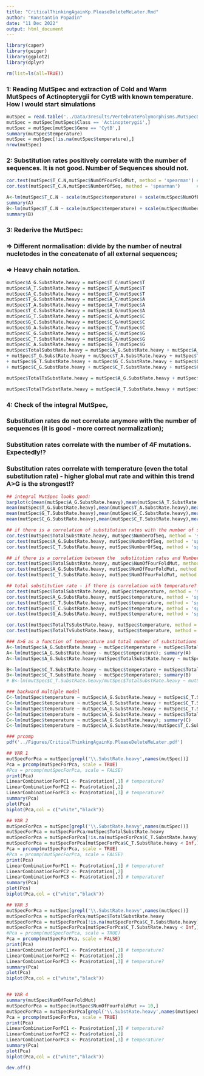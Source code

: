 ```yaml
---
title: "CriticalThinkingAgainKp.PleaseDeleteMeLater.Rmd"
author: "Konstantin Popadin"
date: "11 Dec 2022"
output: html_document
---
```


```r
library(caper)
library(geiger)
library(ggplot2)
library(dplyr)
```
```r
rm(list=ls(all=TRUE))
```
### 1: Reading MutSpec and extraction of Cold and Warm MutSpecs of Actinopterygii for CytB with known temperature. How I would start simulations
```r

mutSpec = read.table('../Data/3results/VertebratePolymorphisms.MutSpecData.txt', header = TRUE)
mutSpec = mutSpec[mutSpec$Class == 'Actinopterygii',]
mutSpec = mutSpec[mutSpec$Gene == 'CytB',]
summary(mutSpec$temperature)
mutSpec = mutSpec[!is.na(mutSpec$temperature),]
nrow(mutSpec)

```
### 2: Substitution rates positively correlate with the number of sequences. It is not good. Number of Sequences should not.
```r
cor.test(mutSpec$T_C.N,mutSpec$NumOfFourFoldMut, method = 'spearman') # Ah>Gh
cor.test(mutSpec$T_C.N,mutSpec$NumberOfSeq, method = 'spearman')      # Ah>Gh

A<-lm(mutSpec$T_C.N ~ scale(mutSpec$temperature) + scale(mutSpec$NumOfFourFoldMut))
summary(A)
B<-lm(mutSpec$T_C.N ~ scale(mutSpec$temperature) + scale(mutSpec$NumberOfSeq))
summary(B)

```
### 3: Rederive the MutSpec: 
### => Different normalisation: divide by the number of neutral nucletodes in the concatenate of all external sequences;
### => Heavy chain notation.
```r
mutSpec$A_G.SubstRate.heavy = mutSpec$T_C/mutSpec$T
mutSpec$A_T.SubstRate.heavy = mutSpec$T_A/mutSpec$T
mutSpec$A_C.SubstRate.heavy = mutSpec$T_G/mutSpec$T
mutSpec$T_G.SubstRate.heavy = mutSpec$A_C/mutSpec$A
mutSpec$T_A.SubstRate.heavy = mutSpec$A_T/mutSpec$A
mutSpec$T_C.SubstRate.heavy = mutSpec$A_G/mutSpec$A
mutSpec$G_T.SubstRate.heavy = mutSpec$C_A/mutSpec$C
mutSpec$G_C.SubstRate.heavy = mutSpec$C_G/mutSpec$C
mutSpec$G_A.SubstRate.heavy = mutSpec$C_T/mutSpec$C
mutSpec$C_G.SubstRate.heavy = mutSpec$G_C/mutSpec$G
mutSpec$C_T.SubstRate.heavy = mutSpec$G_A/mutSpec$G
mutSpec$C_A.SubstRate.heavy = mutSpec$G_T/mutSpec$G
mutSpec$TotalSubstRate.heavy = mutSpec$A_G.SubstRate.heavy + mutSpec$A_T.SubstRate.heavy + mutSpec$A_C.SubstRate.heavy
+ mutSpec$T_G.SubstRate.heavy + mutSpec$T_A.SubstRate.heavy + mutSpec$T_C.SubstRate.heavy
+ mutSpec$G_T.SubstRate.heavy + mutSpec$G_C.SubstRate.heavy + mutSpec$G_A.SubstRate.heavy
+ mutSpec$C_G.SubstRate.heavy + mutSpec$C_T.SubstRate.heavy + mutSpec$C_A.SubstRate.heavy

mutSpec$TotalTsSubstRate.heavy = mutSpec$A_G.SubstRate.heavy + mutSpec$G_A.SubstRate.heavy + mutSpec$C_T.SubstRate.heavy +  mutSpec$T_C.SubstRate.heavy

mutSpec$TotalTvSubstRate.heavy = mutSpec$A_T.SubstRate.heavy + mutSpec$A_C.SubstRate.heavy + mutSpec$T_G.SubstRate.heavy + mutSpec$T_A.SubstRate.heavy + mutSpec$G_T.SubstRate.heavy + mutSpec$G_C.SubstRate.heavy + mutSpec$C_G.SubstRate.heavy + mutSpec$C_A.SubstRate.heavy

```
### 4: Check of the integral MutSpec, 
### Substitution rates do not correlate anymore with the number of sequences (it is good - more correct normalization);
### Substitution rates correlate with the number of 4F mutations. Expectedly!?
### Substitution rates correlate with temperature (even the total substitution rate) - higher global mut rate and within this trend A>G is the strongest!?
```r
## integral MutSpec looks good:
barplot(c(mean(mutSpec$A_G.SubstRate.heavy),mean(mutSpec$A_T.SubstRate.heavy),mean(mutSpec$A_C.SubstRate.heavy),
mean(mutSpec$T_G.SubstRate.heavy),mean(mutSpec$T_A.SubstRate.heavy),mean(mutSpec$T_C.SubstRate.heavy),
mean(mutSpec$G_T.SubstRate.heavy),mean(mutSpec$G_C.SubstRate.heavy),mean(mutSpec$G_A.SubstRate.heavy),
mean(mutSpec$C_G.SubstRate.heavy),mean(mutSpec$C_T.SubstRate.heavy),mean(mutSpec$C_A.SubstRate.heavy)), names = c('Ah>Gh','Ah>Th','Ah>Ch','Th>Gh','Th>Ah','Th>Ch','Gh>Th','Gh>Ch','Gh>Ah','Ch>Gh','Ch>Th','Ch>Ah'), cex.names = 0.65)

## if there is a correlation of substitution rates with the number of sequences? No, because normalization is OK now
cor.test(mutSpec$TotalSubstRate.heavy, mutSpec$NumberOfSeq, method = 'spearman') # no
cor.test(mutSpec$A_G.SubstRate.heavy, mutSpec$NumberOfSeq, method = 'spearman') # no
cor.test(mutSpec$C_T.SubstRate.heavy, mutSpec$NumberOfSeq, method = 'spearman') # no

## if there is a correlation between the  substitution rates and NumberOfFourFoldMut? Yes, sure
cor.test(mutSpec$TotalSubstRate.heavy, mutSpec$NumOfFourFoldMut, method = 'spearman') # very positive
cor.test(mutSpec$A_G.SubstRate.heavy, mutSpec$NumOfFourFoldMut, method = 'spearman') # very positive
cor.test(mutSpec$C_T.SubstRate.heavy, mutSpec$NumOfFourFoldMut, method = 'spearman') # very positive

## total substitution rate - if there is correlation with temperature? yes. Warm water mutate faster in general and Ah>Gh is the best among them!?
cor.test(mutSpec$TotalSubstRate.heavy, mutSpec$temperature, method = 'spearman') # a bit positive
cor.test(mutSpec$A_G.SubstRate.heavy, mutSpec$temperature, method = 'spearman') # positive
cor.test(mutSpec$C_T.SubstRate.heavy, mutSpec$temperature, method = 'spearman') # a bit positive
cor.test(mutSpec$T_C.SubstRate.heavy, mutSpec$temperature, method = 'spearman') # nothing
cor.test(mutSpec$G_A.SubstRate.heavy, mutSpec$temperature, method = 'spearman') # a bit positive

cor.test(mutSpec$TotalTsSubstRate.heavy, mutSpec$temperature, method = 'spearman') # a bit positive
cor.test(mutSpec$TotalTvSubstRate.heavy, mutSpec$temperature, method = 'spearman') # about to be absent

### A>G as a function of temperature and total number of substitutions
A<-lm(mutSpec$A_G.SubstRate.heavy ~ mutSpec$temperature + mutSpec$TotalSubstRate.heavy); summary(A)
A<-lm(mutSpec$A_G.SubstRate.heavy ~ mutSpec$temperature); summary(A)
A<-lm(mutSpec$A_G.SubstRate.heavy/mutSpec$TotalSubstRate.heavy ~ mutSpec$temperature); summary(A)

B<-lm(mutSpec$C_T.SubstRate.heavy ~ mutSpec$temperature + mutSpec$TotalSubstRate.heavy); summary(B)
B<-lm(mutSpec$C_T.SubstRate.heavy ~ mutSpec$temperature); summary(B)
# B<-lm(mutSpec$C_T.SubstRate.heavy/mutSpec$TotalSubstRate.heavy ~ mutSpec$temperature); summary(B) # Inf sometimes...

### backward multiple model
C<-lm(mutSpec$temperature ~ mutSpec$A_G.SubstRate.heavy + mutSpec$C_T.SubstRate.heavy + mutSpec$TotalSubstRate.heavy + mutSpec$TotalTsSubstRate.heavy + mutSpec$TotalTvSubstRate.heavy); summary(C)
C<-lm(mutSpec$temperature ~ mutSpec$A_G.SubstRate.heavy + mutSpec$C_T.SubstRate.heavy + mutSpec$TotalTsSubstRate.heavy + mutSpec$TotalTvSubstRate.heavy); summary(C)
C<-lm(mutSpec$temperature ~ mutSpec$A_G.SubstRate.heavy + mutSpec$C_T.SubstRate.heavy + mutSpec$TotalTsSubstRate.heavy); summary(C)
C<-lm(mutSpec$temperature ~ mutSpec$A_G.SubstRate.heavy + mutSpec$TotalTsSubstRate.heavy); summary(C)
C<-lm(mutSpec$temperature ~ mutSpec$A_G.SubstRate.heavy); summary(C)
C<-lm(mutSpec$temperature ~ mutSpec$A_G.SubstRate.heavy/mutSpec$T_C.SubstRate.heavy); summary(C) ### DIGEST IT!!!!!!!!!!

### prcomp
pdf('../Figures/CriticalThinkingAgainKp.PleaseDeleteMeLater.pdf')

## VAR 1
mutSpecForPca = mutSpec[grepl('\\.SubstRate.heavy',names(mutSpec))]
Pca = prcomp(mutSpecForPca, scale = TRUE)
#Pca = prcomp(mutSpecForPca, scale = FALSE)
print(Pca)
LinearCombinationForPC1 <- Pca$rotation[,1] # temperature?
LinearCombinationForPC2 <- Pca$rotation[,2]
LinearCombinationForPC3 <- Pca$rotation[,3] # temperature?
summary(Pca)
plot(Pca)
biplot(Pca,col = c("white","black"))

## VAR 2
mutSpecForPca = mutSpec[grepl('\\.SubstRate.heavy',names(mutSpec))]
mutSpecForPca = mutSpecForPca/mutSpec$TotalSubstRate.heavy
mutSpecForPca = mutSpecForPca[!is.na(mutSpecForPca$C_T.SubstRate.heavy),]
mutSpecForPca = mutSpecForPca[mutSpecForPca$C_T.SubstRate.heavy < Inf,]
Pca = prcomp(mutSpecForPca, scale = TRUE)
#Pca = prcomp(mutSpecForPca, scale = FALSE)
print(Pca)
LinearCombinationForPC1 <- Pca$rotation[,1] # temperature?
LinearCombinationForPC2 <- Pca$rotation[,2]
LinearCombinationForPC3 <- Pca$rotation[,3] # temperature?
summary(Pca)
plot(Pca)
biplot(Pca,col = c("white","black"))

## VAR 3
mutSpecForPca = mutSpec[grepl('\\.SubstRate.heavy',names(mutSpec))]
mutSpecForPca = mutSpecForPca/mutSpec$TotalSubstRate.heavy
mutSpecForPca = mutSpecForPca[!is.na(mutSpecForPca$C_T.SubstRate.heavy),]
mutSpecForPca = mutSpecForPca[mutSpecForPca$C_T.SubstRate.heavy < Inf,]
#Pca = prcomp(mutSpecForPca, scale = TRUE)
Pca = prcomp(mutSpecForPca, scale = FALSE)
print(Pca)
LinearCombinationForPC1 <- Pca$rotation[,1] # temperature?
LinearCombinationForPC2 <- Pca$rotation[,2]
LinearCombinationForPC3 <- Pca$rotation[,3] # temperature?
summary(Pca)
plot(Pca)
biplot(Pca,col = c("white","black"))


## VAR 4
summary(mutSpec$NumOfFourFoldMut)
mutSpecForPca = mutSpec[mutSpec$NumOfFourFoldMut >= 10,]
mutSpecForPca = mutSpecForPca[grepl('\\.SubstRate.heavy',names(mutSpecForPca))]
Pca = prcomp(mutSpecForPca, scale = TRUE)
print(Pca)
LinearCombinationForPC1 <- Pca$rotation[,1] # temperature?
LinearCombinationForPC2 <- Pca$rotation[,2]
LinearCombinationForPC3 <- Pca$rotation[,3] # temperature?
summary(Pca)
plot(Pca)
biplot(Pca,col = c("white","black"))

dev.off()

```

